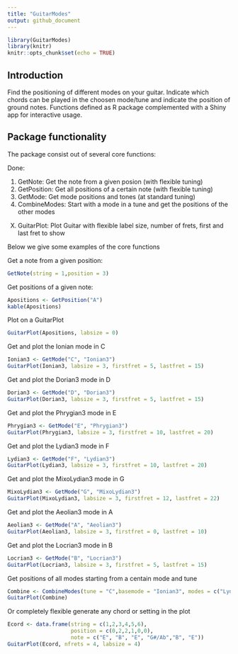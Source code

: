 ```yaml
---
title: "GuitarModes"
output: github_document
---
```


```r
library(GuitarModes)
library(knitr)
knitr::opts_chunk$set(echo = TRUE)
```

## Introduction

Find the positioning of different modes on your guitar. Indicate which chords can be played in the choosen mode/tune and indicate the position of ground notes. Functions defined as R package complemented with a Shiny app for interactive usage. 


## Package functionality

The package consist out of several core functions:

Done:

1) GetNote: Get the note from a given posion (with flexible tuning)
2) GetPosition: Get all positions of a certain note (with flexible tuning)
3) GetMode: Get mode positions and tones (at standard tuning)
4) CombineModes: Start with a mode in a tune and get the positions of the other modes 


X) GuitarPlot: Plot Guitar with flexible label size, number of frets, first and last fret to show

Below we give some examples of the core functions

Get a note from a given position:
```r
GetNote(string = 1,position = 3)
```

Get positions of a given note:
```r
Apositions <- GetPosition("A")
kable(Apositions)
```

Plot on a GuitarPlot
```r
GuitarPlot(Apositions, labsize = 0)
```

Get and plot the Ionian mode in C

```r
Ionian3 <- GetMode("C", "Ionian3")
GuitarPlot(Ionian3, labsize = 3, firstfret = 5, lastfret = 15)
```


Get and plot the Dorian3 mode in D

```r
Dorian3 <- GetMode("D", "Dorian3")
GuitarPlot(Dorian3, labsize = 3, firstfret = 5, lastfret = 15)
```

Get and plot the Phrygian3 mode in E

```r
Phrygian3 <- GetMode("E", "Phrygian3")
GuitarPlot(Phrygian3, labsize = 3, firstfret = 10, lastfret = 20)
```

Get and plot the Lydian3 mode in F

```r
Lydian3 <- GetMode("F", "Lydian3")
GuitarPlot(Lydian3, labsize = 3, firstfret = 10, lastfret = 20)
```

Get and plot the MixoLydian3 mode in G

```r
MixoLydian3 <- GetMode("G", "MixoLydian3")
GuitarPlot(MixoLydian3, labsize = 3, firstfret = 12, lastfret = 22)
```

Get and plot the Aeolian3 mode in A

```r
Aeolian3 <- GetMode("A", "Aeolian3")
GuitarPlot(Aeolian3, labsize = 3, firstfret = 0, lastfret = 10)
```

Get and plot the Locrian3 mode in B

```r
Locrian3 <- GetMode("B", "Locrian3")
GuitarPlot(Locrian3, labsize = 3, firstfret = 5, lastfret = 15)
```

Get positions of all modes starting from a centain mode and tune

```r
Combine <- CombineModes(tune = "C",basemode = "Ionian3", modes = c("Lydian3"))
GuitarPlot(Combine)
```


Or completely flexible generate any chord or setting in the plot

```r
Ecord <- data.frame(string = c(1,2,3,4,5,6), 
                    position = c(0,2,2,1,0,0), 
                    note = c("E", "B", "E", "G#/Ab","B", "E"))
GuitarPlot(Ecord, nfrets = 4, labsize = 4)
```

